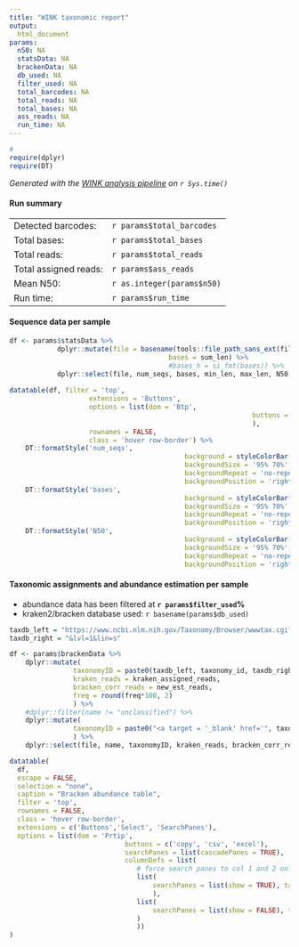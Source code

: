 ```yaml
---
title: "WINK taxonomic report"
output: 
  html_document
params:
  n50: NA
  statsData: NA
  brackenData: NA
  db_used: NA
  filter_used: NA
  total_barcodes: NA
  total_reads: NA
  total_bases: NA
  ass_reads: NA
  run_time: NA
---
```


```r
# 
require(dplyr)
require(DT)
```

<style>
div.blue { background-color:#e6f0ff;}
</style>

*Generated with the [WINK analysis pipeline](https://github.com/angelovangel/wink.git) on `r Sys.time()`*

<div class = "blue">
#### Run summary
</div>

|                |  |
|----------------|--|
| Detected barcodes:    | `r params$total_barcodes` |
| Total bases:          | `r params$total_bases` |
| Total reads:          | `r params$total_reads` |
| Total assigned reads: | `r params$ass_reads` |
| Mean N50:              | `r as.integer(params$n50)` |
| Run time:             | `r params$run_time` |


<div class = "blue">
#### Sequence data per sample
</div>

```r
df <- params$statsData %>% 
			dplyr::mutate(file = basename(tools::file_path_sans_ext(file)),
										bases = sum_len) %>%
										#bases_h = si_fmt(bases)) %>%
			dplyr::select(file, num_seqs, bases, min_len, max_len, N50, Q20_perc)
		
datatable(df, filter = 'top',
					extensions = 'Buttons', 
					options = list(dom = 'Btp', 
															 buttons = c('copy', 'csv', 'excel')
															 ), 
					rownames = FALSE, 
					class = 'hover row-border') %>%
	DT::formatStyle('num_seqs',
			 								background = styleColorBar(c(0, max(df$num_seqs)), 'skyblue'),
			 								backgroundSize = '95% 70%',
			 								backgroundRepeat = 'no-repeat',
			 								backgroundPosition = 'right') %>%
	DT::formatStyle('bases',
											background = styleColorBar(c(0, max(df$bases)), 'skyblue'),
											backgroundSize = '95% 70%',
											backgroundRepeat = 'no-repeat',
											backgroundPosition = 'right') %>%
	DT::formatStyle('N50',
											background = styleColorBar(c(0, max(df$N50)), 'skyblue'),
											backgroundSize = '95% 70%',
											backgroundRepeat = 'no-repeat',
											backgroundPosition = 'right') 

```

<div class = "blue">
#### Taxonomic assignments and abundance estimation per sample

- abundance data has been filtered at **`r params$filter_used`%**
- kraken2/bracken database used: `r basename(params$db_used)` 

</div>

```r

taxdb_left = "https://www.ncbi.nlm.nih.gov/Taxonomy/Browser/wwwtax.cgi?mode=Info&id="
taxdb_right = "&lvl=1&lin=s"

df <- params$brackenData %>%
	dplyr::mutate(
				taxonomyID = paste0(taxdb_left, taxonomy_id, taxdb_right), #two-step mutate to build href
				kraken_reads = kraken_assigned_reads,
				bracken_corr_reads = new_est_reads, 
				freq = round(freq*100, 2)
				) %>% 
	#dplyr::filter(name != "unclassified") %>%
	dplyr::mutate(
				taxonomyID = paste0("<a target = '_blank' href='", taxonomyID, "'>", taxonomy_id, "</a>")
				) %>%
	dplyr::select(file, name, taxonomyID, kraken_reads, bracken_corr_reads, freq)

datatable(
  df,
  escape = FALSE,
  selection = "none",
  caption = "Bracken abundance table",
  filter = 'top', 
  rownames = FALSE, 
  class = 'hover row-border',
  extensions = c('Buttons','Select', 'SearchPanes'),
  options = list(dom = 'Prtip', 
  							 buttons = c('copy', 'csv', 'excel'),
  							 searchPanes = list(cascadePanes = TRUE),
  							 columnDefs = list(
  							 	# force search panes to col 1 and 2 only
  							 	list(
  							 		searchPanes = list(show = TRUE), targets = 0:1
  							 		),
  							 	list(
  							 		searchPanes = list(show = FALSE), targets = 2:5
  							 	)
  							 	))
)

```
